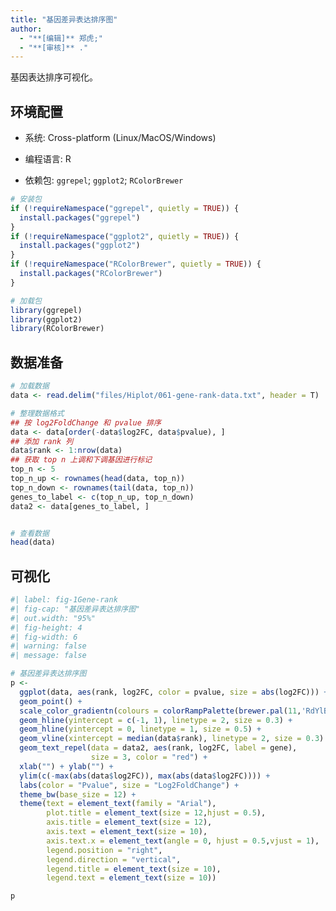 ```yaml
---
title: "基因差异表达排序图"
author:
  - "**[编辑]** 郑虎;"
  - "**[审核]** ."
---
```


基因表达排序可视化。

## 环境配置

-   系统: Cross-platform (Linux/MacOS/Windows)

-   编程语言: R

-   依赖包: `ggrepel`; `ggplot2`; `RColorBrewer`

```r
# 安装包
if (!requireNamespace("ggrepel", quietly = TRUE)) {
  install.packages("ggrepel")
}
if (!requireNamespace("ggplot2", quietly = TRUE)) {
  install.packages("ggplot2")
}
if (!requireNamespace("RColorBrewer", quietly = TRUE)) {
  install.packages("RColorBrewer")
}

# 加载包
library(ggrepel)
library(ggplot2)
library(RColorBrewer)
```

## 数据准备

```r
# 加载数据
data <- read.delim("files/Hiplot/061-gene-rank-data.txt", header = T)

# 整理数据格式
## 按 log2FoldChange 和 pvalue 排序
data <- data[order(-data$log2FC, data$pvalue), ]
## 添加 rank 列
data$rank <- 1:nrow(data)
## 获取 top n 上调和下调基因进行标记
top_n <- 5
top_n_up <- rownames(head(data, top_n))
top_n_down <- rownames(tail(data, top_n))
genes_to_label <- c(top_n_up, top_n_down)
data2 <- data[genes_to_label, ]


# 查看数据
head(data)
```

## 可视化

```r
#| label: fig-1Gene-rank
#| fig-cap: "基因差异表达排序图"
#| out.width: "95%"
#| fig-height: 4
#| fig-width: 6
#| warning: false
#| message: false

# 基因差异表达排序图
p <- 
  ggplot(data, aes(rank, log2FC, color = pvalue, size = abs(log2FC))) + 
  geom_point() + 
  scale_color_gradientn(colours = colorRampPalette(brewer.pal(11,'RdYlBu'))(100)) +
  geom_hline(yintercept = c(-1, 1), linetype = 2, size = 0.3) +
  geom_hline(yintercept = 0, linetype = 1, size = 0.5) +
  geom_vline(xintercept = median(data$rank), linetype = 2, size = 0.3) + 
  geom_text_repel(data = data2, aes(rank, log2FC, label = gene),
                  size = 3, color = "red") +
  xlab("") + ylab("") + 
  ylim(c(-max(abs(data$log2FC)), max(abs(data$log2FC)))) +
  labs(color = "Pvalue", size = "Log2FoldChange") +
  theme_bw(base_size = 12) +
  theme(text = element_text(family = "Arial"),
        plot.title = element_text(size = 12,hjust = 0.5),
        axis.title = element_text(size = 12),
        axis.text = element_text(size = 10),
        axis.text.x = element_text(angle = 0, hjust = 0.5,vjust = 1),
        legend.position = "right",
        legend.direction = "vertical",
        legend.title = element_text(size = 10),
        legend.text = element_text(size = 10))

p
```




